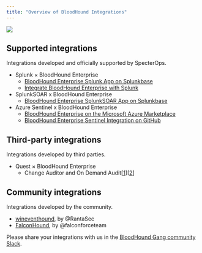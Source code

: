 ---
title: "Overview of BloodHound Integrations"
---

<img noZoom src="/assets/enterprise-AND-community-edition-pill-tag.svg"/> 

## Supported integrations

Integrations developed and officially supported by SpecterOps.

- Splunk × BloodHound Enterprise
  - [BloodHound Enterprise Splunk App on Splunkbase](https://splunkbase.splunk.com/app/6609)
  - [Integrate BloodHound Enterprise with Splunk](/integrations/integrations/splunk)
- SplunkSOAR x BloodHound Enterprise
  - [BloodHound Enterprise SplunkSOAR App on Splunkbase](https://splunkbase.splunk.com/app/7772)
- Azure Sentinel x BloodHound Enterprise
  - [BloodHound Enterprise on the Microsoft Azure Marketplace](https://azuremarketplace.microsoft.com/en-us/marketplace/apps/azurehoundenterprise.bloodhoundenterprise-azuresentinel?tab=Overview)
  - [BloodHound Enterprise Sentinel Integration on GitHub](https://github.com/Azure/Azure-Sentinel/tree/master/Solutions/BloodHound%20Enterprise)

## Third-party integrations

Integrations developed by third parties.

- Quest × BloodHound Enterprise
  - Change Auditor and On Demand Audit[[1](https://www.quest.com/video/on-demand-audit-now-supports-bloodhound-enterprise/)][[2](https://www.quest.com/video/secure-active-directory-with-bloodhound-enterprise-on-demand-audit/)]

## Community integrations

Integrations developed by the community.

- [wineventhound](https://medium.com/@RantaSec/bloodhound-for-blue-teams-windows-event-id-4624-a259c76ee09e), by @RantaSec
- [FalconHound](https://github.com/FalconForceTeam/FalconHound), by @falconforceteam

Please share your integrations with us in the [BloodHound Gang community Slack](/resources/community-support/getting-help).
